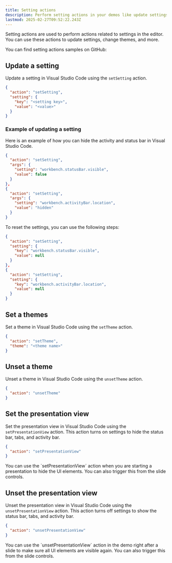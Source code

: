 ```yaml
---
title: Setting actions
description: Perform setting actions in your demos like update settings, change themes, and more.
lastmod: 2025-02-27T09:52:22.243Z
---
```



Setting actions are used to perform actions related to settings in the editor. You can use these actions to update settings, change themes, and more.

<Aside type="note" title='Samples'>
  You can find setting actions samples on GitHub: 
  <GitHubFileOpener filePath=".demo/setting-actions.json" />
</Aside>

## Update a setting

Update a setting in Visual Studio Code using the `setSetting` action.

```json
{
  "action": "setSetting",
  "setting": {
    "key": "<setting key>",
    "value": "<value>"
  }
}
```

### Example of updating a setting

Here is an example of how you can hide the activity and status bar in Visual Studio Code.

```json
{
  "action": "setSetting",
  "args": {
    "setting": "workbench.statusBar.visible",
    "value": false
  }
}, 
{
  "action": "setSetting",
  "args": {
    "setting": "workbench.activityBar.location",
    "value": "hidden"
  }
}
```

To reset the settings, you can use the following steps:

```json
{
  "action": "setSetting",
  "setting": {
    "key": "workbench.statusBar.visible",
    "value": null
  }
}, 
{
  "action": "setSetting",
  "setting": {
    "key": "workbench.activityBar.location",
    "value": null
  }
}
```

## Set a themes

Set a theme in Visual Studio Code using the `setTheme` action.

```json
{
  "action": "setTheme",
  "theme": "<theme name>"
}
```

## Unset a theme

Unset a theme in Visual Studio Code using the `unsetTheme` action.

```json
{
  "action": "unsetTheme"
}
```

## Set the presentation view

Set the presentation view in Visual Studio Code using the `setPresentationView` action. This action turns on settings to hide the status bar, tabs, and activity bar.

```json
{
  "action": "setPresentationView"
}
```

<Aside type="tip">
  You can use the `setPresentationView` action when you are starting a presentation to hide the UI elements. You can also trigger this from the slide controls.
</Aside>

## Unset the presentation view

Unset the presentation view in Visual Studio Code using the `unsetPresentationView` action. This action turns off settings to show the status bar, tabs, and activity bar.

```json
{
  "action": "unsetPresentationView"
}
```

<Aside type="tip">
  You can use the `unsetPresentationView` action in the demo right after a slide to make sure all UI elements are visible again. You can also trigger this from the slide controls.
</Aside>